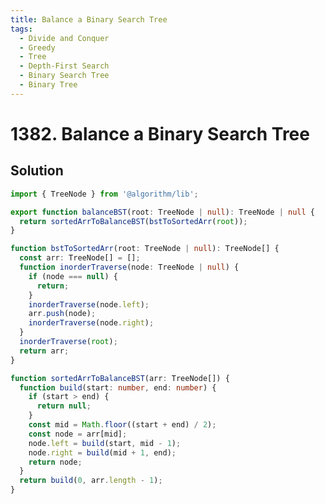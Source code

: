 ```yaml
---
title: Balance a Binary Search Tree
tags:
  - Divide and Conquer
  - Greedy
  - Tree
  - Depth-First Search
  - Binary Search Tree
  - Binary Tree
---
```


# 1382. Balance a Binary Search Tree

<Badges>
  <LevelBadge level="medium" />
  <TopicBadge name="Divide and Conquer" slug="divide-and-conquer" />
  <TopicBadge name="Greedy" slug="greedy" />
  <TopicBadge name="Tree" slug="tree" />
  <TopicBadge name="Depth-First Search" slug="depth-first-search" />
  <TopicBadge name="Binary Search Tree" slug="binary-search-tree" />
  <TopicBadge name="Binary Tree" slug="binary-tree" />
</Badges>

## Solution

```typescript filename="solution.ts" copy
import { TreeNode } from '@algorithm/lib';

export function balanceBST(root: TreeNode | null): TreeNode | null {
  return sortedArrToBalanceBST(bstToSortedArr(root));
}

function bstToSortedArr(root: TreeNode | null): TreeNode[] {
  const arr: TreeNode[] = [];
  function inorderTraverse(node: TreeNode | null) {
    if (node === null) {
      return;
    }
    inorderTraverse(node.left);
    arr.push(node);
    inorderTraverse(node.right);
  }
  inorderTraverse(root);
  return arr;
}

function sortedArrToBalanceBST(arr: TreeNode[]) {
  function build(start: number, end: number) {
    if (start > end) {
      return null;
    }
    const mid = Math.floor((start + end) / 2);
    const node = arr[mid];
    node.left = build(start, mid - 1);
    node.right = build(mid + 1, end);
    return node;
  }
  return build(0, arr.length - 1);
}
```

<ProblemLink
  codingSite="leetcode"
  href="https://leetcode.com/problems/balance-a-binary-search-tree"
  title="Balance a Binary Search Tree"
/>
